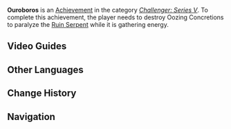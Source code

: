 {{Achievement Infobox
|title        = 
|id           = 82128
|order id     = 2128
|category     = Challenger: Series V
|description  = Destroy Oozing Concretions to paralyze the [[Ruin Serpent]] while it is gathering energy.
|requirements = 
|primogems    = 5
|tracking     = 
|topic        = Ruin Serpent
}}
'''Ouroboros''' is an [[Achievement]] in the category ''[[Challenger: Series V]]''. To complete this achievement, the player needs to destroy Oozing Concretions to paralyze the [[Ruin Serpent]] while it is gathering energy.
<!--
==Trivia==
-->

==Video Guides==
{{EVT
|video1   = https://youtu.be/__4FGt89Qy8
|caption1 = Ouroboros Guide
}}

==Other Languages==
{{Other Languages
|en      = Ouroboros
|zhs     = 自噬之蛇
|zhs_rm  = Zìshì zhī Shé
|zht     = 自噬之蛇
|zht_rm  = Zìshì zhī Shé
|zh_tl   = 
|ja      = 尾を飲み込む蛇
|ja_rm   = O wo Nomikomu Hebi
|ja_tl   = 
|ko      = 자신을 삼킨 뱀
|ko_rm   = 
|ko_tl   = 
|es      = La serpiente que se muerde la cola
|es_tl   = The Snake that Bites Its Own Tail
|fr      = Ouroboros
|ru      = Уроборос
|ru_tl   = 
|th      = Ouroboros
|vi      = Rắn Tự Hủy
|vi_tl   = 
|de      = Die sich selbst verschlingende Schlange
|de_tl   = The Self Devouring Snake
|id      = Ouroboros
|pt      = Serpente Devorada por Si Mesma
|pt_tl   = 
}}
<!--
==See also==
*
-->

==Change History==
{{Change History|2.6}}
<!--
==References==
{{Reflist}}
-->
==Navigation==
{{Achievement Navbox|Challenger: Series V}}